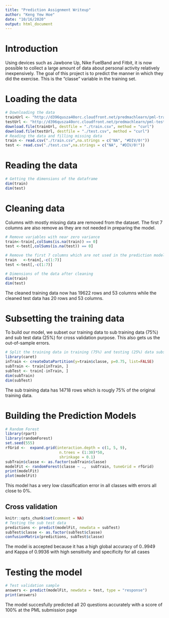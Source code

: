 ```yaml
---
title: "Prediction Assignment Writeup"
author: "Keng Yew Hoe"
date: "10/16/2020"
output: html_document
---
```

# Introduction
Using devices such as Jawbone Up, Nike FuelBand and Fitbit, it is now possible to collect a large amount of data about personal activity relatively inexpensively. The goal of this project is to predict the manner in which they did the exercise. This is the "classe" variable in the training set. 

# Loading the data
```r
# Downloading the data
trainUrl <- "http://d396qusza40orc.cloudfront.net/predmachlearn/pml-training.csv"   
testUrl <- "http://d396qusza40orc.cloudfront.net/predmachlearn/pml-testing.csv" 
download.file(trainUrl, destfile = "./train.csv", method = "curl")
download.file(testUrl, destfile = "./test.csv", method = "curl")
# Reading the data and filling missing data
train <- read.csv("./train.csv",na.strings = c("NA", "#DIV/0!"))
test <- read.csv("./test.csv",na.strings = c("NA", "#DIV/0!"))
```
# Reading the data
```r
# Getting the dimensions of the dataframe
dim(train)
dim(test)
```
# Cleaning data 
Columns with mostly missing data are removed from the dataset. The first 7 columns are also remove as they are not needed in preparing the model.
```r
# Remove variables with near zero variance
train<-train[,colSums(is.na(train)) == 0]
test <-test[,colSums(is.na(test)) == 0]

# Remove the first 7 columns which are not used in the prediction model
train   <-train[,-c(1:7)]
test <-test[,-c(1:7)]

# Dimensions of the data after cleaning
dim(train)
dim(test)
```
The cleaned training data now has 19622 rows and 53 columns while the cleaned test data has 20 rows and 53 columns.

# Subsetting the training data
To build our model, we subset our training data to sub training data (75%) and sub test data (25%) for cross validation purpose. This also gets us the out-of-sample errors.
```r
# Split the training data in training (75%) and testing (25%) data subset
library(caret)
inTrain <- createDataPartition(y=train$classe, p=0.75, list=FALSE)  
subTrain <- train[inTrain, ]
subTest <- train[-inTrain, ]  
dim(subTrain)
dim(subTest)
```
The sub training data has 14718 rows which is rougly 75% of the original training data.

# Building the Prediction Models
```r
# Random Forest
library(rpart)
library(randomForest)
set.seed(555)
rfGrid <-  expand.grid(interaction.depth = c(1, 5, 9),
                        n.trees = (1:30)*50,
                        shrinkage = 0.1)
subTrain$classe <- as.factor(subTrain$classe)
modelFit <- randomForest(classe ~ .,  subTrain, tuneGrid = rfGrid)
print(modelFit)
plot(modelFit)
```

This model has a very low classification error in all classes with errors all close to 0%.

## Cross validation
```r
knitr::opts_chunk$set(comment = NA)
# Testing the sub test data
predictions <- predict(modelFit, newdata = subTest)
subTest$classe <- as.factor(subTest$classe)
confusionMatrix(predictions, subTest$classe)
```
The model is accepted because it has a high global accuracy of 0..9949 and Kappa of 0.9936 with high sensitivity and specificity for all cases

\newpage

# Testing the model
```r
# Test validation sample
answers <- predict(modelFit, newdata = test, type = "response")
print(answers)
```
The model succesfully predicted all 20 questions accurately with a score of 100% at the PML submission page
